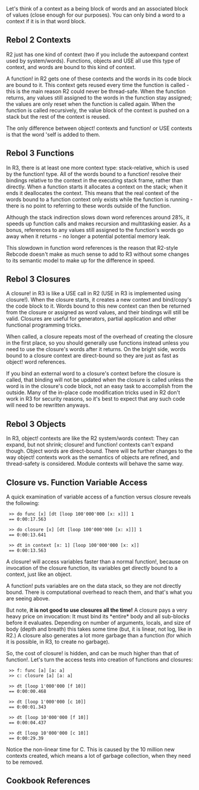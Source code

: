 {{Cookbook|title=R2 vs. R3 contexts|author=Brian Hawley|level=2|category=Language}}

Let's think of a context as a being block of words and an associated block of values (close enough for our purposes). You can only bind a word to a context if it is in that word block.

== Rebol 2 Contexts ==

R2 just has one kind of context (two if you include the autoexpand context used by system/words). Functions, objects and USE all use this type of context, and words are bound to this kind of context.

A function! in R2 gets one of these contexts and the words in its code block are bound to it. This context gets reused every time the function is called - this is the main reason R2 could never be thread-safe. When the function returns, any values still assigned to the words in the function stay assigned; the values are only reset when the function is called again. When the function is called recursively, the value block of the context is pushed on a stack but the rest of the context is reused.

The only difference between object! contexts and function! or USE contexts is that the word 'self is added to them.

== Rebol 3 Functions ==

In R3, there is at least one more context type: stack-relative, which is used by the function! type. All of the words bound to a function! resolve their bindings relative to the context in the executing stack frame, rather than directly. When a function starts it allocates a context on the stack; when it ends it deallocates the context. This means that the real context of the words bound to a function context only exists while the function is running - there is no point to referring to these words outside of the function.

Although the stack indirection slows down word references around 28%, it speeds up function calls and makes recursion and multitasking easier. As a bonus, references to any values still assigned to the function's words go away when it returns - no longer a potential potential memory leak.

This slowdown in function word references is the reason that R2-style Rebcode doesn't make as much sense to add to R3 without some changes to its semantic model to make up for the difference in speed.

== Rebol 3 Closures ==

A closure! in R3 is like a USE call in R2 (USE in R3 is implemented using closure!). When the closure starts, it creates a new context and bind/copy's the code block to it. Words bound to this new context can then be returned from the closure or assigned as word values, and their bindings will still be valid. Closures are useful for generators, partial application and other functional programming tricks.

When called, a closure repeats most of the overhead of creating the closure in the first place, so you should generally use functions instead unless you need to use the closure's words after it returns. On the bright side, words bound to a closure context are direct-bound so they are just as fast as object! word references.

If you bind an external word to a closure's context before the closure is called, that binding will not be updated when the closure is called unless the word is in the closure's code block, not an easy task to accomplish from the outside. Many of the in-place code modification tricks used in R2 don't work in R3 for security reasons, so it's best to expect that any such code will need to be rewritten anyways.

== Rebol 3 Objects ==

In R3, object! contexts are like the R2 system/words context: They can expand, but not shrink; closure! and function! contexts can't expand though. Object words are direct-bound. There will be further changes to the way object! contexts work as the semantics of objects are refined, and thread-safety is considered. Module contexts will behave the same way.

==Closure vs. Function Variable Access==

A quick examination of variable access of a function versus closure reveals the following:

  >> do func [x] [dt [loop 100'000'000 [x: x]]] 1
  == 0:00:17.563
  
  >> do closure [x] [dt [loop 100'000'000 [x: x]]] 1
  == 0:00:13.641
  
  >> dt in context [x: 1] [loop 100'000'000 [x: x]]
  == 0:00:13.563

A closure! will access variables faster than a normal function!, because on invocation of the closure function, its variables get directly bound to a context, just like an object.

A function! puts variables are on the data stack, so they are not directly bound. There is computational overhead to reach them, and that's what you are seeing above.

But note, '''it is not good to use closures all the time!''' A closure pays a very heavy price on invocation: It must bind its *entire* body and all sub-blocks before it evaluates. Depending on number of arguments, locals, and size of body (depth and breath) this takes some time (but, it is linear, not log, like in R2.)  A closure also generates a lot more garbage than a function (for which it is possible, in R3, to create no garbage).

So, the cost of closure! is hidden, and can be much higher than that of function!. Let's turn the access tests into creation of functions and closures:

  >> f: func [a] [a: a]
  >> c: closure [a] [a: a]
  
  >> dt [loop 1'000'000 [f 10]]
  == 0:00:00.468
  
  >> dt [loop 1'000'000 [c 10]]
  == 0:00:01.343
  
  >> dt [loop 10'000'000 [f 10]]
  == 0:00:04.437
  
  >> dt [loop 10'000'000 [c 10]]
  == 0:00:29.39

Notice the non-linear time for C. This is caused by the 10 million new contexts created, which means a lot of garbage collection, when they need to be removed.

==Cookbook References==

{{:Cookbook References}}